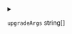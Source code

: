 
<details>
<summary>

`upgradeArgs`  <span class="config-field-type">string[]</span> 

</summary>

UpgradeArgs are additional arguments to pass to `helm upgrade`

</details>
